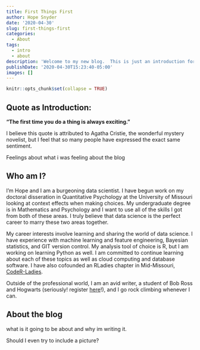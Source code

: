 ```yaml
---
title: First Things First
author: Hope Snyder
date: '2020-04-30'
slug: first-things-first
categories:
  - About
tags:
  - intro
  - about
description: 'Welcome to my new blog.  This is just an introduction for you and for me.'
publishDate: '2020-04-30T15:23:40-05:00'
images: []
---
```


```r
knitr::opts_chunk$set(collapse = TRUE)
```

## Quote as Introduction:
<div align="center">**"The first time you do a thing is always exciting."**</div>

I believe this quote is attributed to Agatha Cristie, the wonderful mystery novelist, but I feel that so many people have expressed the exact same sentiment.  

Feelings about what i was feeling about the blog

## Who am I?

I'm Hope and I am a burgeoning data scientist.  I have begun work on my doctoral disseration in Quantitative Psychology at the University of Missouri looking at context effects when making choices. My undergraduate degree is in Mathematics and Psychology and I want to use all of the skills I got from both of these areas.  I truly believe that data science is the perfect career to marry these two areas together.

My career interests involve learning and sharing the world of data science.   I have experience with machine learning and feature engineering, Bayesian statistics, and GIT version control.  My analysis tool of choice is R, but I am working on learning Python as well.  I am committed to continue learning about each of these topics as well as cloud computing and database software.  I have also cofounded an RLadies chapter in Mid-Missouri, [CodeR-Ladies](https://code-rladies.github.io/).

Outside of the professional world, I am an avid writer, a student of Bob Ross and Hogwarts (seriously! register [here](http://www.hogwartsishere.com/courses/)!), and I go rock climbing whenever I can.

## About the blog

what is it going to be about and why im writing it.

Should I even try to include a picture?

